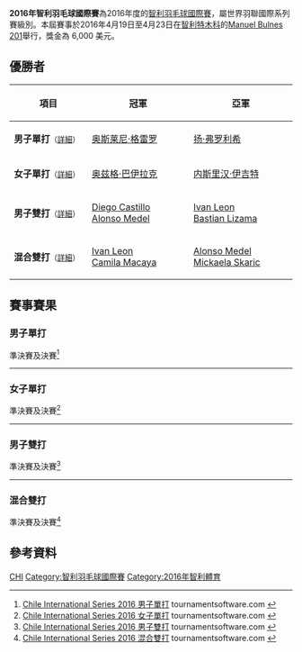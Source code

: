 {{noteTA|G1=Badminton}}
{{infobox badminton event
|name           = 2016年智利羽毛球國際賽
|image          = 
|size           = 
|caption        =
|dates          = 2016年4月19日－4月23日
|number_edition = 
|level          = 4B
|prize_money    = 6,000 美元
|location       = {{CHI}}[[特木科|特木科]]
|venue          = Manuel Bulnes 201
|previous       = 2015年智利羽毛球國際賽 
|next           = 2017年智利羽毛球國際賽
}}
'''2016年智利羽毛球國際賽'''為2016年度的[[智利羽毛球國際賽|智利羽毛球國際賽]]，屬世界羽聯國際系列賽級別。本屆賽事於2016年4月19日至4月23日在[[智利|智利]][[特木科|特木科]]的[[Manuel_Bulnes_201|Manuel Bulnes 201]]舉行，獎金為 6,000 美元。

== 優勝者 ==
{| class=wikitable style="font-size:small"
!width="200"|項目
!width="250"|冠軍
!width="250"|亞軍
|-
|'''男子單打'''<small>（[[#男子單打|詳細]]）</small>
|{{flagicon|CUB}} [[奥斯莱尼·格雷罗|奥斯莱尼·格雷罗]]
|{{flagicon|CZE}} [[扬·弗罗利希|扬·弗罗利希]]
|-
|'''女子單打'''<small>（[[#女子單打|詳細]]）</small>
|{{flagicon|TUR}} [[奥兹格·巴伊拉克|奥兹格·巴伊拉克]]
|{{flagicon|TUR}} [[内斯里汉·伊吉特|内斯里汉·伊吉特]]
|-
|'''男子雙打'''<small>（[[#男子雙打|詳細]]）</small>
|{{flagicon|CHI}} [[Diego_Castillo|Diego Castillo]]<br/>{{flagicon|CHI}} [[Alonso_Medel|Alonso Medel]]
|{{flagicon|CHI}} [[Ivan_Leon|Ivan Leon]]<br/>{{flagicon|CHI}} [[Bastian_Lizama|Bastian Lizama]]
|-
|'''混合雙打'''<small>（[[#混合雙打|詳細]]）</small>
|{{flagicon|CHI}} [[Ivan_Leon|Ivan Leon]]<br/>{{flagicon|CHI}} [[Camila_Macaya|Camila Macaya]]
|{{flagicon|CHI}} [[Alonso_Medel|Alonso Medel]]<br/>{{flagicon|CHI}} [[Mickaela_Skaric|Mickaela Skaric]]
|}

== 賽事賽果 ==
=== 男子單打 ===
;準決賽及決賽<ref name="MS">[https://bwf.tournamentsoftware.com/sport/draw.aspx?id=47EE7470-FA3E-4FA1-A07D-68C662A42436&draw=1 Chile International Series 2016 男子單打] tournamentsoftware.com {{en}}</ref>
{{4TeamBracket-Tennis3-v2
| team-width=200
| RD1-seed1=1
| RD1-team1='''{{flagicon|CUB}} [[奥斯莱尼·格雷罗|奥斯莱尼·格雷罗]]
| RD1-score1-1='''21
| RD1-score1-2='''21
| RD1-score1-3=
| RD1-seed2=4
| RD1-team2={{flagicon|CHI}} [[Cristian_Araya|Cristian Araya]]
| RD1-score2-1=11
| RD1-score2-2=7
| RD1-score2-3=

| RD1-seed3=
| RD1-team3={{flagicon|SUR}} [[苏林·奥普提|苏林·奥普提]]
| RD1-score3-1=16
| RD1-score3-2=3
| RD1-score3-3=
| RD1-seed4=2
| RD1-team4='''{{flagicon|CZE}} [[扬·弗罗利希|扬·弗罗利希]]
| RD1-score4-1='''21
| RD1-score4-2='''21
| RD1-score4-3=

| RD2-seed1=1
| RD2-team1='''{{nowrap|{{flagicon|CUB}} [[奥斯莱尼·格雷罗|奥斯莱尼·格雷罗]]}}
| RD2-score1-1=14
| RD2-score1-2='''21
| RD2-score1-3='''21
| RD2-seed2=2
| RD2-team2={{flagicon|CZE}} [[扬·弗罗利希|扬·弗罗利希]]
| RD2-score2-1='''21
| RD2-score2-2=8
| RD2-score2-3=14
}}
----

=== 女子單打 ===
;準決賽及決賽<ref name="WS">[https://bwf.tournamentsoftware.com/sport/draw.aspx?id=47EE7470-FA3E-4FA1-A07D-68C662A42436&draw=2 Chile International Series 2016 女子單打] tournamentsoftware.com {{en}}</ref>
{{4TeamBracket-Tennis3-v2
| team-width=200
| RD1-seed1=
| RD1-team1='''{{flagicon|TUR}} [[内斯里汉·伊吉特|内斯里汉·伊吉特]]
| RD1-score1-1='''21
| RD1-score1-2='''21
| RD1-score1-3=
| RD1-seed2=
| RD1-team2={{flagicon|CHI}} [[Mickaela_Skaric|Mickaela Skaric]]
| RD1-score2-1=5
| RD1-score2-2=3
| RD1-score2-3=

| RD1-seed3=
| RD1-team3={{flagicon|NGR}} [[格雷斯·加布里埃尔|格雷斯·加布里埃尔]]
| RD1-score3-1=18
| RD1-score3-2=13
| RD1-score3-3=
| RD1-seed4=2
| RD1-team4='''{{flagicon|TUR}} [[奥兹格·巴伊拉克|奥兹格·巴伊拉克]]
| RD1-score4-1='''21
| RD1-score4-2='''21
| RD1-score4-3=

| RD2-seed1=1
| RD2-team1={{flagicon|TUR}} [[内斯里汉·伊吉特|内斯里汉·伊吉特]]
| RD2-score1-1=18
| RD2-score1-2=14
| RD2-score1-3=
| RD2-seed2=2
| RD2-team2='''{{flagicon|TUR}} [[奥兹格·巴伊拉克|奥兹格·巴伊拉克]]
| RD2-score2-1='''21
| RD2-score2-2='''21
| RD2-score2-3=
}}
----

=== 男子雙打 ===
;準決賽及決賽<ref name="MD">[https://bwf.tournamentsoftware.com/sport/draw.aspx?id=47EE7470-FA3E-4FA1-A07D-68C662A42436&draw=3 Chile International Series 2016 男子雙打] tournamentsoftware.com {{en}}</ref>
{{4TeamBracket-Tennis3-v2
| team-width=200
| RD1-seed1=1
| RD1-team1='''{{flagicon|CHI}} [[Ivan_Leon|Ivan Leon]]<br/> {{flagicon|CHI}} [[Bastian_Lizama|Bastian Lizama]]
| RD1-score1-1='''21
| RD1-score1-2='''21
| RD1-score1-3=
| RD1-seed2=
| RD1-team2={{flagicon|CHI}} [[Patricio_Alvarez|Patricio Alvarez]]<br/> {{flagicon|CHI}} [[Sacha_Debouzy|Sacha Debouzy]]
| RD1-score2-1=18
| RD1-score2-2=11
| RD1-score2-3=

| RD1-seed3=
| RD1-team3='''{{flagicon|CHI}} [[Diego_Castillo|Diego Castillo]]<br/> {{flagicon|CHI}} [[Alonso_Medel|Alonso Medel]]
| RD1-score3-1=
| RD1-score3-2=
| RD1-score3-3=
| RD1-seed4= <br/> 
| RD1-team4=輪空
| RD1-score4-1=
| RD1-score4-2=
| RD1-score4-3=

| RD2-seed1=1
| RD2-team1={{nowrap|{{flagicon|CHI}} [[Ivan_Leon|Ivan Leon]]<br/> {{flagicon|CHI}} [[Bastian_Lizama|Bastian Lizama]]}}
| RD2-score1-1='''21
| RD2-score1-2=20
| RD2-score1-3=17
| RD2-seed2=
| RD2-team2='''{{flagicon|CHI}} [[Diego_Castillo|Diego Castillo]]<br/> {{flagicon|CHI}} [[Alonso_Medel|Alonso Medel]]
| RD2-score2-1=13
| RD2-score2-2='''22
| RD2-score2-3='''21
}}
----

=== 混合雙打 ===
;準決賽及決賽<ref name="XD">[https://bwf.tournamentsoftware.com/sport/draw.aspx?id=47EE7470-FA3E-4FA1-A07D-68C662A42436&draw=4 Chile International Series 2016 混合雙打] tournamentsoftware.com {{en}}</ref>
{{4TeamBracket-Tennis3-v2
| team-width=200
| RD1-seed1=1
| RD1-team1='''{{flagicon|CHI}} [[Ivan_Leon|Ivan Leon]]<br/> {{flagicon|CHI}} [[Camila_Macaya|Camila Macaya]]
| RD1-score1-1=
| RD1-score1-2=
| RD1-score1-3=
| RD1-seed2=
| RD1-team2=輪空
| RD1-score2-1=
| RD1-score2-2=
| RD1-score2-3=

| RD1-seed3=
| RD1-team3={{flagicon|CHI}} [[Fernando_Sanhueza|Fernando Sanhueza]]<br/> {{flagicon|CHI}} [[Amparo_Hinostroza|Amparo Hinostroza]]
| RD1-score3-1=3
| RD1-score3-2=15
| RD1-score3-3=
| RD1-seed4=2
| RD1-team4='''{{flagicon|CHI}} [[Alonso_Medel|Alonso Medel]]<br/> {{flagicon|CHI}} [[Mickaela_Skaric|Mickaela Skaric]]
| RD1-score4-1='''21
| RD1-score4-2='''21
| RD1-score4-3=

| RD2-seed1=1
| RD2-team1='''{{flagicon|CHI}} [[Ivan_Leon|Ivan Leon]]<br/> {{flagicon|CHI}} [[Camila_Macaya|Camila Macaya]]
| RD2-score1-1='''21
| RD2-score1-2=18
| RD2-score1-3='''21
| RD2-seed2=2
| RD2-team2={{flagicon|CHI}} [[Alonso_Medel|Alonso Medel]]<br/> {{flagicon|CHI}} [[Mickaela_Skaric|Mickaela Skaric]]
| RD2-score2-1=7
| RD2-score2-2='''21
| RD2-score2-3=13
}}

== 參考資料 ==
{{Reflist}}

[[Category:2016年世界羽聯國際系列賽|CHI]]
[[Category:智利羽毛球國際賽|Category:智利羽毛球國際賽]]
[[Category:2016年智利體育|Category:2016年智利體育]]